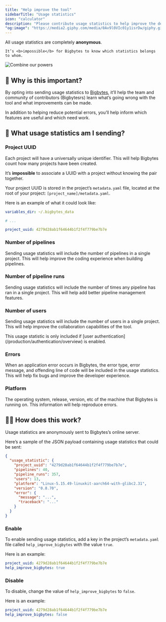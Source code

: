 ```yaml
---
title: "Help improve the tool"
sidebarTitle: "Usage statistics"
icon: "calculator"
description: "Please contribute usage statistics to help improve the developer experience for you and everyone in the community 🤝."
"og:image": "https://media2.giphy.com/media/0Av9l0VIc01y1isrDw/giphy.gif"
---
```


<Check>
    All usage statistics are completely <b>anonymous</b>.

    It’s <b>impossible</b> for Bigbytes to know which statistics belongs to whom.
</Check>

<Frame>
    <img
        alt="Combine our powers"
        src="https://media2.giphy.com/media/0Av9l0VIc01y1isrDw/giphy.gif"
    />
</Frame>

## 🙏 Why is this important?

By opting into sending usage statistics to [Bigbytes](https://www.bigbytes.io/),
it’ll help the team and community of contributors (Bigbytesrs) learn what’s going wrong with the tool
and what improvements can be made.

In addition to helping reduce potential errors,
you’ll help inform which features are useful and which need work.

## 🤔 What usage statistics am I sending?

### Project UUID

Each project will have a universally unique identifier.
This will help Bigbytes count how many projects have been created.

<Note>
    It’s <b>impossible</b> to associate a UUID with a project without knowing the pair together.
</Note>

Your project UUID is stored in the project’s `metadata.yaml` file,
located at the root of your project: `[project_name]/metadata.yaml`.

Here is an example of what it could look like:

```yaml
variables_dir: ~/.bigbytes_data

# ...

project_uuid: 4279d28ab1f64644b1f2f4f779be7b7e
```

### Number of pipelines

Sending usage statistics will include the number of pipelines in a single project.
This will help improve the coding experience when building pipelines.

### Number of pipeline runs

Sending usage statistics will include the number of times any pipeline has ran in a single project.
This will help add better pipeline management features.

### Number of users

Sending usage statistics will include the number of users in a single project.
This will help improve the collaboration capabilities of the tool.

<Note>
    This usage statistic is only included if
    [user authentication](/production/authentication/overview) is enabled.
</Note>

### Errors

When an application error occurs in Bigbytes, the error type, error message, and offending line of code
will be included in the usage statistics.
This will help fix bugs and improve the developer experience.

### Platform

The operating system, release, version, etc of the machine that Bigbytes is running on.
This information will help reproduce errors.

## 🤷‍♀️ How does this work?

Usage statistics are anonymously sent to Bigbytes’s online server.

Here’s a sample of the JSON payload containing usage statistics that could be sent:

```json
{
  "usage_statistic": {
    "project_uuid": "4279d28ab1f64644b1f2f4f779be7b7e",
    "pipelines": 40,
    "pipeline_runs": 357,
    "users": 13,
    "platform": "Linux-5.15.49-linuxkit-aarch64-with-glibc2.31",
    "version": "0.8.70",
    "error": {
      "message": "...",
      "traceback": "..."
    }
  }
}
```

### Enable

To enable sending usage statistics, add a key in the project’s `metadata.yaml` file called
`help_improve_bigbytes` with the value `true`.

Here is an example:

```yaml
project_uuid: 4279d28ab1f64644b1f2f4f779be7b7e
help_improve_bigbytes: true
```

### Disable

To disable, change the value of `help_improve_bigbytes` to `false`.

Here is an example:

```yaml
project_uuid: 4279d28ab1f64644b1f2f4f779be7b7e
help_improve_bigbytes: false
```
